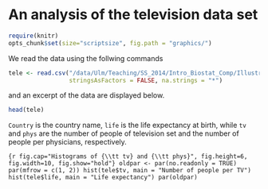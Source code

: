 An analysis of the television data set
===========================================


```r
require(knitr)
opts_chunk$set(size="scriptsize", fig.path = "graphics/")
```

We read the data using the follwing commands
```r
tele <- read.csv("/data/Ulm/Teaching/SS_2014/Intro_Biostat_Comp/Illustrations/Television/data/television.csv", 
                 stringsAsFactors = FALSE, na.strings = "*")
```
and an excerpt of the data are displayed below.
```r
head(tele)
```
`Country` is the country name, `life` is the life expectancy at birth, while `tv` and `phys`
are the number of people of television set and the number of people per physicians, respectively.

```{r fig.cap="Histograms of {\\tt tv} and {\\tt phys}", fig.height=6, fig.width=10, fig.show="hold"}
oldpar <- par(no.readonly = TRUE)
par(mfrow = c(1, 2))
hist(tele$tv, main = "Number of people per TV")
hist(tele$life, main = "Life expectancy")
par(oldpar)
```
